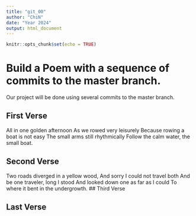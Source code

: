 ```yaml
---
title: "git_00"
author: "ChiN"
date: "Year 2024"
output: html_document
---
```


```r
knitr::opts_chunk$set(echo = TRUE)
```
# Build a Poem with a sequence of commits to the master branch.
Our project will be done using several commits to the master branch.
<!-- Do not modify or change any text in "!--" bracketed areas such as this --- these are instructions to
you, if you change any of this the git program will notice it and compromise your git merging strategy !-->

## First Verse 
<!--Put the first five lines of a poem by Lewis Carrol in this section!-->
All in one golden afternoon
As we rowed very leisurely
Because rowing a boat is not easy
The small arms still rhythmically
Follow the calm water, the small boat.

## Second Verse
<!--Put the first five lines of a poem by Robert Frost here!-->
Two roads diverged in a yellow wood,
And sorry I could not travel both
And be one traveler, long I stood
And looked down one as far as I could
To where it bent in the undergrowth.
## Third Verse
<!--Put the first two verses of The Walrus and the Carpenter here!-->

## Last Verse
<!--Put a short poem of your choice 8-20 lines,here!-->

